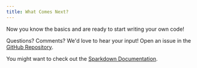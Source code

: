 ```yaml
---
title: What Comes Next?
---
```


Now you know the basics and are ready to start writing your own code!

Questions? Comments? We'd love to hear your input!
Open an issue in the [GitHub Repository](https://github.com/shrimpster00/sparkdown/issues).

You might want to check out the [Sparkdown Documentation](/docs/intro).
